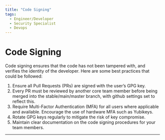 ```yaml
---
title: "Code Signing"
tags:
  - Engineer/Developer
  - Security Specialist
  - Devops
---
```



<TagProvider>
<TagFilter />

# Code Signing

<TagList tags={frontmatter.tags} />
<AttributionList contributors={frontmatter.contributors} />

Code signing ensures that the code has not been tampered with, and verifies the identity of the developer. Here are some
best practices that could be followed:

1. Ensure all Pull Requests (PRs) are signed with the user’s GPG key.
2. Every PR must be reviewed by another core team member before being merged into the stable/main/master branch, with
  github settings set to reflect this.
3. Require Multi-Factor Authentication (MFA) for all users where applicable and available. Encourage the use of hardware
  MFA such as Yubikeys.
4. Rotate GPG keys regularly to mitigate the risk of key compromise.
5. Maintain clear documentation on the code signing procedures for your team members.

---

</TagProvider>
<ContributeFooter />
